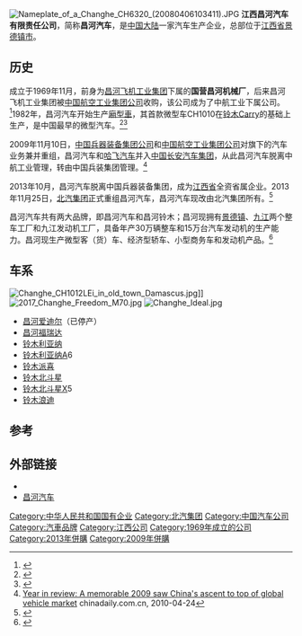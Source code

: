 {{Infobox company
| name                = 江西昌河汽车有限责任公司
| name_en             = Jiangxi Changhe Automobile Co.,Ltd.
| type                = [[子公司|子公司]]
| local_code_name = CN
| local_code = 91360200677993585F
| foundation          = 1969年11月
| location            = {{CHN}}[[江西省|江西省]][[景德镇市|景德镇市]]
| president           = [[童政荣|童政荣]]
| industry            = 汽车
| products            = 汽车
| parent              = [[北汽集团|北汽集团]]
| homepage            = {{URL|http://www.changheauto.com/}}
}}
[[File:Nameplate_of_a_Changhe_CH6320_(20080406103411).JPG|thumb]]
'''江西昌河汽车有限责任公司'''，简称'''昌河汽车'''，是[[中国大陆|中国大陆]]一家汽车生产企业，总部位于[[江西省|江西省]][[景德镇市|景德镇市]]。

==历史==
成立于1969年11月，前身为[[昌河飞机工业集团|昌河飞机工业集团]]下属的'''国营昌河机械厂'''，后来昌河飞机工业集团被[[中国航空工业集团公司|中国航空工业集团公司]]收购，该公司成为了中航工业下属公司。<ref>{{Cite web |url=http://www.changheauto.com/aboutus/leader/ |title=总经理致辞 |accessdate=2014-04-11 |archive-date=2015-02-03 |archive-url=https://web.archive.org/web/20150203171551/http://www.changheauto.com/aboutus/leader/ |dead-url=yes }}</ref>1982年，昌河汽车开始生产[[廂型車|廂型車]]，其首款微型车CH1010在[[铃木Carry|铃木Carry]]的基础上生产，是中国最早的微型汽车。<ref>{{cite web|url=http://www.autohome.com.cn/culture/201305/531010.html|title=90年代我们坐过的那些出租车—国产车篇|publisher=汽车之家|date=2013-05-22|accessdate=2015-02-03|archive-date=2015-02-03|archive-url=https://web.archive.org/web/20150203173121/http://www.autohome.com.cn/culture/201305/531010.html|dead-url=no}}</ref><ref>{{cite web|url=http://auto.163.com/09/0911/11/5IU7FF5J00083IA1.html|title=中国最早的微客 昌河“蝗虫”风靡京沪|publisher=[[网易|网易]]|date=2009-09-11|accessdate=2015-02-03|archive-date=2015-02-03|archive-url=https://web.archive.org/web/20150203174124/http://auto.163.com/09/0911/11/5IU7FF5J00083IA1.html|dead-url=no}}</ref>

2009年11月10日，[[中国兵器装备集团公司|中国兵器装备集团公司]]和[[中国航空工业集团公司|中国航空工业集团公司]]对旗下的汽车业务兼并重组，昌河汽车和[[哈飞汽车|哈飞汽车]]并入[[长安汽车|中国长安汽车集团]]，从此昌河汽车脱离中航工业管理，转由中国兵装集团管理。<ref name=ma>[http://www.chinadaily.com.cn/cndy/2010-04/24/content_9769992.htm Year in review: A memorable 2009 saw China's ascent to top of global vehicle market] {{Wayback|url=http://www.chinadaily.com.cn/cndy/2010-04/24/content_9769992.htm |date=20130927022519 }} chinadaily.com.cn, 2010-04-24</ref>

2013年10月，昌河汽车脱离中国兵器装备集团，成为[[江西省|江西省]]全资省属企业。2013年11月25日，[[北汽集团|北汽集团]]正式重组昌河汽车，昌河汽车现改由北汽集团所有。<ref>{{Cite web |url=http://www.changheauto.com/news/detail/infoid/8045 |title=北汽集团正式重组江西昌河汽车 |accessdate=2014-04-11 |archive-date=2016-03-04 |archive-url=https://web.archive.org/web/20160304070951/http://www.changheauto.com/news/detail/infoid/8045 |dead-url=yes }}</ref>

昌河汽车共有两大品牌，即昌河汽车和昌河铃木；昌河现拥有[[景德镇|景德镇]]、[[九江|九江]]两个整车工厂和九江发动机工厂，具备年产30万辆整车和15万台汽车发动机的生产能力。昌河现生产微型客（货）车、经济型轿车、小型商务车和发动机产品。<ref>{{Cite web |url=http://www.changheauto.com/aboutus/survey/ |title=企业概况 |accessdate=2014-04-11 |archive-date=2014-07-24 |archive-url=https://web.archive.org/web/20140724161848/http://www.changheauto.com/aboutus/survey |dead-url=yes }}</ref>

==车系==
[[File:Changhe_CH1012LEi_in_old_town_Damascus.jpg|thumb]]]]
[[File:2017_Changhe_Freedom_M70.jpg|thumb]]
[[File:Changhe_Ideal.jpg|thumb]]
*[[昌河爱迪尔|昌河爱迪尔]]（已停产）
*[[昌河福瑞达|昌河福瑞达]]
*[[鈴木Liana|铃木利亚纳]]
*[[鈴木Liana|铃木利亚纳]]A6 
*[[鈴木Splash|铃木派喜]]
*[[鈴木Wagon_R|铃木北斗星]]
*[[鈴木Wagon_R|铃木北斗星]]X5
*[[鈴木Every_Landy#昌河鈴木浪迪|铃木浪迪]]

==参考==
{{reflist}}

==外部链接==
*{{Commonscat-inline|Changhe vehicles|昌河制造的车辆}}
*[http://www.changheauto.com/ 昌河汽车] {{Wayback|url=http://www.changheauto.com/ |date=20140326060705 }}

{{长安汽车}}
{{北汽集团}}
{{中国汽车制造业}}
{{Authority control}}
[[Category:中华人民共和国国有企业|Category:中华人民共和国国有企业]]
[[Category:北汽集团|Category:北汽集团]]
[[Category:中国汽车公司|Category:中国汽车公司]]
[[Category:汽車品牌|Category:汽車品牌]]
[[Category:江西公司|Category:江西公司]]
[[Category:1969年成立的公司|Category:1969年成立的公司]]
[[Category:2013年併購|Category:2013年併購]]
[[Category:2009年併購|Category:2009年併購]]